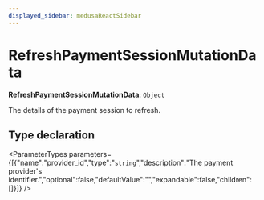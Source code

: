 ```yaml
---
displayed_sidebar: medusaReactSidebar
---
```



# RefreshPaymentSessionMutationData

 **RefreshPaymentSessionMutationData**: `Object`

The details of the payment session to refresh.

## Type declaration

<ParameterTypes parameters={[{"name":"provider_id","type":"`string`","description":"The payment provider's identifier.","optional":false,"defaultValue":"","expandable":false,"children":[]}]} />
